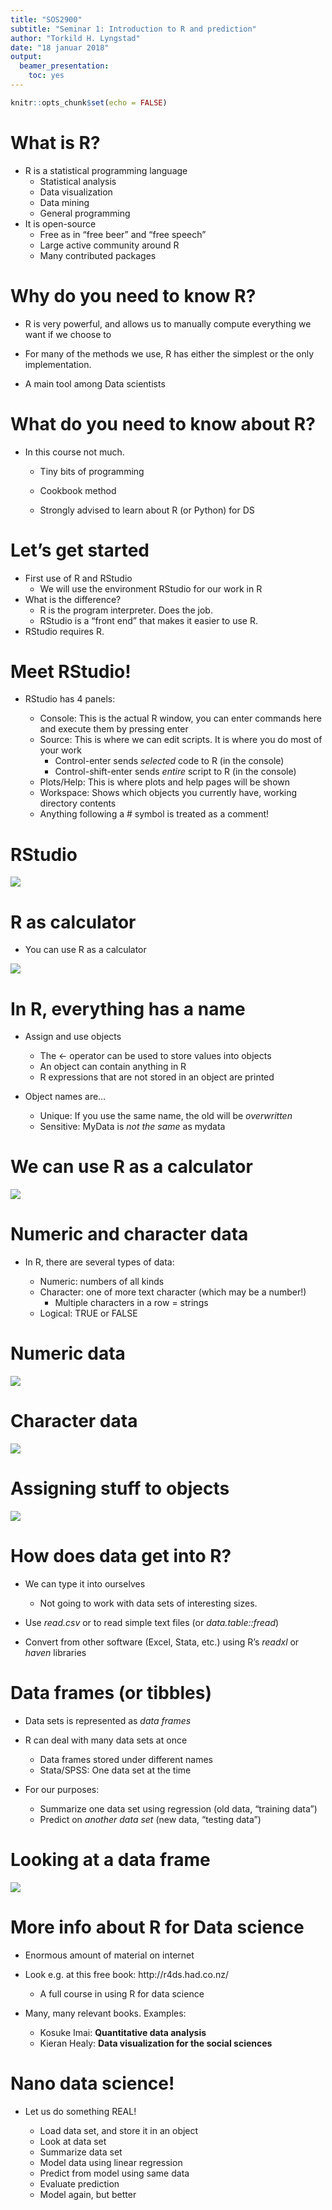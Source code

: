 ```yaml
---
title: "SOS2900"
subtitle: "Seminar 1: Introduction to R and prediction"
author: "Torkild H. Lyngstad"
date: "18 januar 2018"
output: 
  beamer_presentation: 
    toc: yes
---
```


```r
knitr::opts_chunk$set(echo = FALSE)
```

# What is R?
- R is a statistical programming language
    - Statistical analysis
    - Data visualization
    - Data mining
    - General programming

- It is open-source
    - Free as in “free beer” and “free speech”
    - Large active community around R
    - Many contributed packages


# Why do you need to know R?

- R is very powerful, and allows us to manually compute
everything we want if we choose to

- For many of the methods we use, R has either the simplest or
the only implementation.

- A main tool among Data scientists

# What do you need to know about R?

- In this course not much.
    - Tiny bits of programming
    - Cookbook method

    - Strongly advised to learn about R (or Python) for DS

# Let's get started

- First use of R and RStudio
    - We will use the environment RStudio for our work in R

- What is the difference?
    - R is the program interpreter. Does the job.
    - RStudio is a "front end" that makes it easier to use R.

- RStudio requires R.

# Meet RStudio!

- RStudio has 4 panels:

    - Console: This is the actual R window, you can enter commands here and execute them by pressing enter
    - Source: This is where we can edit scripts. It is where you do most of your work 
        + Control-enter sends *selected* code to R (in the console)
        + Control-shift-enter sends *entire* script to R (in the console)
    - Plots/Help: This is where plots and help pages will be shown
    - Workspace: Shows which objects you currently have, working directory contents
    - Anything following a # symbol is treated as a comment!
    

# RStudio

![](./materials/seminar-1-rstudio.png)

# R as calculator

- You can use R as a calculator

![](./materials/seminar-1-r-calculator-1.png)


# In R, everything has a name

- Assign and use objects

    - The <- operator can be used to store values into objects
    - An object can contain anything in R
    - R expressions that are not stored in an object are printed

- Object names are...

    - Unique: If you use the same name, the old will be *overwritten*
    - Sensitive: MyData is *not the same* as mydata

# We can use R as a calculator

![](./materials/seminar-1-r-calculator-1.png)


# Numeric and character data

- In R, there are several types of data:

    - Numeric: numbers of all kinds
    - Character: one of more text character (which may be a number!)
        - Multiple characters in a row = strings
    - Logical: TRUE or FALSE

# Numeric data

![](./materials/seminar-1-r-numbers.png)


# Character data

![](./materials/seminar-1-r-strings.png)


# Assigning stuff to objects

![](./materials/seminar-1-assignment.png)


# How does data get into R?

- We can type it into ourselves
    - Not going to work with data sets of interesting sizes.

- Use *read.csv* or to read simple text files (or *data.table::fread*)

- Convert from other software (Excel, Stata, etc.) using R's *readxl* or *haven* libraries

# Data frames (or tibbles)

- Data sets is represented as *data frames*

- R can deal with many data sets at once
    - Data frames stored under different names
    - Stata/SPSS: One data set at the time

- For our purposes: 
    - Summarize one data set using regression (old data, "training data")
    - Predict on *another data set* (new data, "testing data")

# Looking at a data frame

![](./materials/seminar-1-looking.png)

# More info about R for Data science

- Enormous amount of material on internet

- Look e.g. at this free book: http://r4ds.had.co.nz/
    - A full course in using R for data science

- Many, many relevant books. Examples:
    - Kosuke Imai: **Quantitative data analysis**
    - Kieran Healy: **Data visualization for the social sciences**
    

# Nano data science!

- Let us do something REAL!

    - Load data set, and store it in an object
    - Look at data set
    - Summarize data set
    - Model data using linear regression
    - Predict from model using same data
    - Evaluate prediction
    - Model again, but better
